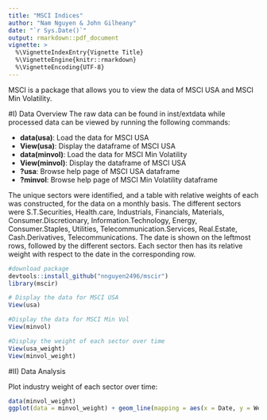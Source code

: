 ```yaml
---
title: "MSCI Indices"
author: "Nam Nguyen & John Gilheany"
date: "`r Sys.Date()`"
output: rmarkdown::pdf_document
vignette: >
  %\VignetteIndexEntry{Vignette Title}
  %\VignetteEngine{knitr::rmarkdown}
  %\VignetteEncoding{UTF-8}
---
```


MSCI is a package that allows you to view the data of MSCI USA and MSCI Min Volatility.

#I) Data Overview
The raw data can be found in inst/extdata while processed data can be viewed by running the following commands:

 * __data(usa)__: Load the data for MSCI USA
 * __View(usa)__: Display the dataframe of MSCI USA
 * __data(minvol)__: Load the data for MSCI Min Volatility
 * __View(minvol)__: Display the dataframe of MSCI USA
 * __?usa__: Browse help page of MSCI USA dataframe
 * __?minvol__: Browse help page of MSCI Min Volatility dataframe

The unique sectors were identified, and a table with relative weights of each was constructed, for the data on a monthly basis. The different sectors were S.T.Securities, Health.care, Industrials, Financials, Materials, Consumer.Discretionary, Information.Technology, Energy, Consumer.Staples, Utilities, Telecommunication.Services, Real.Estate, Cash.Derivatives, Telecommunications. The date is shown on the leftmost rows, followed by the different sectors. Each sector then has its relative weight with respect to the date in the corresponding row.

```r
#download package
devtools::install_github("nnguyen2496/mscir")
library(mscir)

# Display the data for MSCI USA
View(usa) 

#Display the data for MSCI Min Vol
View(minvol) 

#Display the weight of each sector over time
View(usa_weight)
View(minvol_weight)
```

#II) Data Analysis

Plot industry weight of each sector over time:

```r
data(minvol_weight)
ggplot(data = minvol_weight) + geom_line(mapping = aes(x = Date, y = Weight)) + scale_x_date(labels = date_format("%m-%Y"), date_breaks = "1 year") +  facet_wrap(~ Sector, nrow = 4)
```
